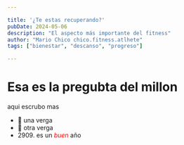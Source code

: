 ```yaml
---

title: '¿Te estas recuperando?'
pubDate: 2024-05-06
description: "El aspecto más importante del fitness"
author: "Mario Chico chico.fitness.atlhete"
tags: ["bienestar", "descanso", "progreso"]

---
```


# Esa es la pregubta del millon

aqui escrubo mas

- 💫 una verga
- 💫 otra verga
- 2909\. es un <em style="color:red;">buen</em> año

<List />
